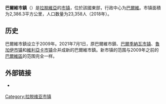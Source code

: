 {{Infobox settlement
| name                    = 巴爾維市鎮
| native_name             = Balvu novads
| native_name_lang        = lv
| settlement_type         = [[拉脫維亞行政區劃|市镇]]
| image_skyline           = Балвская католическая церковь - panoramio.jpg
| image_caption           = 巴爾維的教堂
| image_flag              = Flag of Balvu novads.png
| flag_size               = 145px
| image_shield            = Balvu novads COA.svg
| shield_size             = 65px
| image_map               = Balvu novads 2021.png
| map_caption             = 2021年时的巴爾維市鎮地图
| coordinates             = 
| coor_pinpoint           = 
| coordinates_footnotes   = 
| subdivision_type        = [[世界政區索引|国家]]
| subdivision_name        = {{LAT}}
| established_title       = 最初设立
| established_date        = 2009年
| established_title1      = 合并
| established_date1       = 2021年
| seat_type               = 行政中心
| seat                    = [[巴爾維|巴爾維]]
| unit_pref               = Metric
| area_total_km2          = 2386.3
| area_rank               = 
| area_note               = 
| area_footnotes          = 
| population_as_of        = 2018年
| population_total        = 23358
| population_density_km2  = auto
| population_note         = 
| population_footnotes    = 
| timezone1               = 
| utc_offset1             = 
| timezone1_DST           = 
| utc_offset1_DST         = 
| postal_code_type        =
| postal_code             = 
| area_code_type          = 
| area_code               = 
| iso_code                = 
| website                 = {{URL|http://www.balvi.lv/}}
| footnotes               = 
}}
'''巴爾維市鎮'''（{{lang-lv|Balvu novads}}）是[[拉脫維亞|拉脫維亞]]的[[拉脫維亞行政區劃|市镇]]，位於該國東部，行政中心为[[巴爾維|巴爾維]]。市镇面積为2,386.3平方公里，人口数量为23,358人（2018年）。

== 历史 ==
巴爾維市鎮设立于2009年。2021年7月1日，原巴爾維市鎮、[[巴爾季納瓦市镇|巴爾季納瓦市镇]]、[[魯加伊市镇|魯加伊市镇]]和[[維利亞卡市镇|維利亞卡市镇]]合并成新的巴爾維市鎮。新市镇的范围与2009年之前的[[巴爾維區|巴爾維區]]的范围完全一样。
<!--
== 参考文献 ==
{{Reflist}}
-->

== 外部链接 ==
{{commonscat|Balvi Municipality|position=left}}
* {{Official site|http://www.balvi.lv/}} {{lv}} {{en}} {{ru}}

{{拉脱维亚行政区划}}
{{Latvia-geo-stub}}

{{DEFAULTSORT:Balvi}}
[[Category:拉脱维亚市镇|Category:拉脱维亚市镇]]